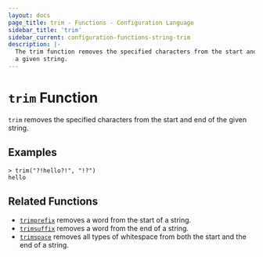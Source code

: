 ```yaml
---
layout: docs
page_title: trim - Functions - Configuration Language
sidebar_title: 'trim'
sidebar_current: configuration-functions-string-trim
description: |-
  The trim function removes the specified characters from the start and end of
  a given string.
---
```


# `trim` Function

`trim` removes the specified characters from the start and end of the given
string.

## Examples

```text
> trim("?!hello?!", "!?")
hello
```

## Related Functions

- [`trimprefix`](/docs/from-1.5/functions/string/trimprefix) removes a word from the start of a string.
- [`trimsuffix`](/docs/from-1.5/functions/string/trimsuffix) removes a word from the end of a string.
- [`trimspace`](/docs/from-1.5/functions/string/trimspace) removes all types of whitespace from
  both the start and the end of a string.
